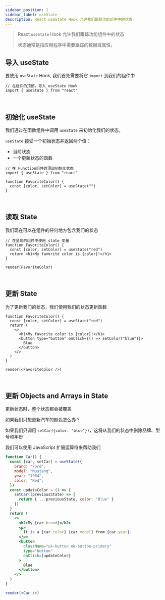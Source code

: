 ```yaml
---
sidebar_position: 1
sidebar_label: useState
description: React useState Hook 允许我们跟踪功能组件中的状态
---
```


> React `useState` Hook 允许我们跟踪功能组件中的状态
>
> 状态通常是指应用程序中需要跟踪的数据或属性。

## 导入 **useState**

要使用 `useState` Hook, 我们首先需要将它 `import` 到我们的组件中

```tsx
// 在组件的顶部，导入 useState Hook
import { useState } from "react"
```

<br />

## 初始化 **useState**

我们通过在函数组件中调用 `useState` 来初始化我们的状态。

`useState` 接受一个初始状态并返回两个值：

- 当前状态
- 一个更新状态的函数

```tsx
// 在 Function组件的顶部初始化状态
import { useState } from "react"

function FavoriteColor() {
  const [color, setColor] = useState("")
}
```

<br />

## 读取 State

我们现在可以在组件的任何地方包含我们的状态

```tsx live noInline
// 在呈现的组件中使用 state 变量
function FavoriteColor() {
  const [color, setColor] = useState("red")
  return <h1>My favorite color is {color}!</h1>
}

render(FavoriteColor)
```

<br />

## 更新 State

为了更新我们的状态，我们使用我们的状态更新函数

```tsx live noInline
function FavoriteColor() {
  const [color, setColor] = useState("red")
  return (
    <>
      <h1>My favorite color is {color}!</h1>
      <button type="button" onClick={() => setColor("blue")}>
        Blue
      </button>
    </>
  )
}

render(<FavoriteColor />)
```

<br />

## 更新 Objects and Arrays in State

更新状态时，整个状态都会被覆盖

如果我们只想更新汽车的颜色怎么办？

如果我们只调用 `setCar({color: "blue"})`，这将从我们的状态中删除品牌、型号和年份

我们可以使用 JavaScript 扩展运算符来帮助我们

```jsx live noInline
function Car() {
  const [car, setCar] = useState({
    brand: "Ford",
    model: "Mustang",
    year: "1964",
    color: "Red",
  })
  const updateColor = () => {
    setCar((previousState) => {
      return { ...previousState, color: "Blue" }
    })
  }
  return (
    <>
      <h2>My {car.brand}</h2>
      <p>
        It is a {car.color} {car.model} from {car.year}.
      </p>
      <button
        className="uk-button uk-button-primary"
        type="button"
        onClick={updateColor}
      >
        Blue
      </button>
    </>
  )
}

render(<Car />)
```
